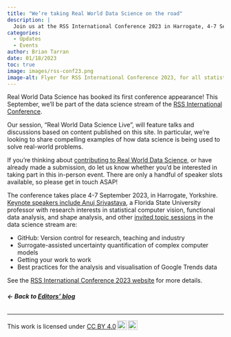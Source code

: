 ```yaml
---
title: "We’re taking Real World Data Science on the road"
description: |
  Join us at the RSS International Conference 2023 in Harrogate, 4-7 September.  
categories:
  - Updates
  - Events
author: Brian Tarran
date: 01/18/2023
toc: true
image: images/rss-conf23.png
image-alt: Flyer for RSS International Conference 2023, for all statisticians and data scientists. Taking place in Harrogate, 4-7 September 2023. 
---
```

Real World Data Science has booked its first conference appearance! This September, we’ll be part of the data science stream of the [RSS International Conference](https://rss.org.uk/training-events/conference-2023/).

Our session, “Real World Data Science Live”, will feature talks and discussions based on content published on this site. In particular, we’re looking to share compelling examples of how data science is being used to solve real-world problems. 

If you’re thinking about [contributing to Real World Data Science](https://realworlddatascience.net/contributor-docs/call-for-contributions.html), or have already made a submission, do let us know whether you’d be interested in taking part in this in-person event. There are only a handful of speaker slots available, so please get in touch ASAP!

The conference takes place 4-7 September 2023, in Harrogate, Yorkshire. [Keynote speakers include Anuj Srivastava](https://rss.org.uk/news-publication/news-publications/2023/general-news/first-keynote-speaker-announced-for-rss-2023-confe/), a Florida State University professor with research interests in statistical computer vision, functional data analysis, and shape analysis, and other [invited topic sessions](https://rss.org.uk/training-events/conference-2023/invited-session-topics/) in the data science stream are:

*	GitHub: Version control for research, teaching and industry
*	Surrogate-assisted uncertainty quantification of complex computer models 
*	Getting your work to work
*	Best practices for the analysis and visualisation of Google Trends data

See the [RSS International Conference 2023 website](https://rss.org.uk/training-events/conference-2023/) for more details.

###### **&larr; Back to [Editors' blog](/news-and-views/editors-blog/index.qmd)**

---
<p xmlns:cc="http://creativecommons.org/ns#" >This work is licensed under <a href="http://creativecommons.org/licenses/by/4.0/?ref=chooser-v1" target="_blank" rel="license noopener noreferrer" style="display:inline-block;">CC BY 4.0<img style="height:22px!important;margin-left:3px;vertical-align:text-bottom;" src="https://mirrors.creativecommons.org/presskit/icons/cc.svg?ref=chooser-v1"><img style="height:22px!important;margin-left:3px;vertical-align:text-bottom;" src="https://mirrors.creativecommons.org/presskit/icons/by.svg?ref=chooser-v1"></a></p>
